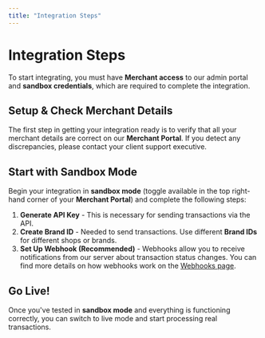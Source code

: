 ```yaml
---
title: "Integration Steps"
---
```


# Integration Steps

To start integrating, you must have **Merchant access** to our admin portal and **sandbox credentials**, which are required to complete the integration.

## Setup & Check Merchant Details

The first step in getting your integration ready is to verify that all your merchant details are correct on our **Merchant Portal**. If you detect any discrepancies, please contact your client support executive.

## Start with Sandbox Mode

Begin your integration in **sandbox mode** (toggle available in the top right-hand corner of your **Merchant Portal**) and complete the following steps:

1. **Generate API Key** - This is necessary for sending transactions via the API.
2. **Create Brand ID** - Needed to send transactions. Use different **Brand IDs** for different shops or brands.
3. **Set Up Webhook (Recommended)** - Webhooks allow you to receive notifications from our server about transaction status changes. You can find more details on how webhooks work on the [Webhooks page](#).

## Go Live!

Once you've tested in **sandbox mode** and everything is functioning correctly, you can switch to live mode and start processing real transactions.
